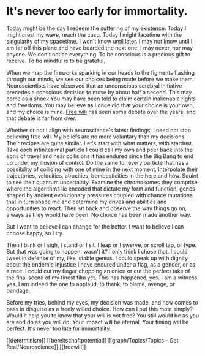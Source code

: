 # It's never too early for immortality.

Today might be the day I redeem the suffering of my existence.  Today I might crest my wave, reach the cusp. Today I might facetime with the singularity of my spacetime. I won't know until later. I may not know until I am far off this plane and have boarded the next one. I may never, nor may anyone. We don't notice everything. To be conscious is a precious gift to receive. To be mindful is to be grateful.

When we map the fireworks sparking in our heads to the figments flashing through our minds, we see our choices being made before we make them. Neuroscientists have observed that an unconscious cerebral initiative precedes a conscious decision to move by about half a second.  This may come as a shock.You may have been told to claim certain inalienable rights and freedoms.  You may believe as I once did that your choice is your own, and my choice is mine. [Free will](https://www.wikiwand.com/en/Free_will) has seen some debate over the years, and that debate is far from over.

Whether or not I align with neuroscience's latest findings, I need not stop believing free will. My beliefs are no more voluntary than my decisions.  Their recipes are quite similar.
Let's start with what matters, with stardust. Take each infinitesimal particle I could call my own and peer back into the eons of travel and near collisions it has endured since the Big Bang to end up under my illusion of control. Do the same for every particle that has a possibility of colliding with one of mine in the next moment.  Interpolate their trajectories, velocities, atrocities, bombasticities in the here and how. Squint to see their quantum uncertainty. Examine the chromosomes they comprise where the algorithms lie encoded that dictate my form and function, genes shaped by ancient evolutionary pressures coupled with chance mutations, that in turn shape me and determine my drives and abilities and opportunities to react. Then sit back and observe the way things go on, always as they would have been. No choice has been made another way.

But I want to believe I can change for the better. I want to believe I can choose happy, so I try.

Then I blink or I sigh, I stand or I sit. I leap or I swerve, or scroll tap, or type. But that was going to happen, wasn't it? I only think I chose that. I could tweet in defense of my, like, stable genius. I could speak up with dignity about the endemic injustice I have endured under a flag, as a gender, or as a race. I could cut my finger chopping an onion or cut the perfect take of the final scene of my finest film yet. This has happened, yes. I am a witness, yes. I am indeed the one to applaud, to thank, to blame, avenge, or bandage.

Before my tries, behind my eyes, my decision was made, and now comes to pass in disguise as a freely willed choice. How can I put this most simply? Would it help you to know that your will is not free? You still would be as you are and do as you will do. Your impact will be eternal. Your timing will be perfect. It's never too late for immortality.

[[determinism]] [[bereitschaftpotential]] [[graph/Topics/Topics - Get Real/Neuroscience]] [[freewill]]